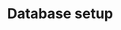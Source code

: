 ---
title: Database setup
description: Database setup for your development workflow
sidebar:
  order: 3
  badge:
    text: WIP
    variant: caution
---